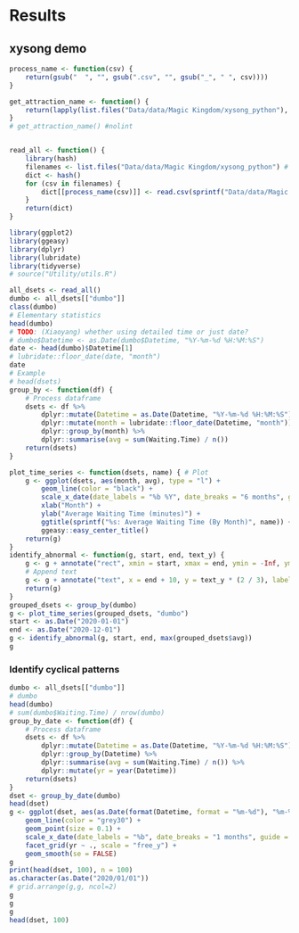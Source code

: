 # Results
<script src="https://d3js.org/d3.v7.min.js"></script>
<!-- <script src="D3/scripts/example.js"></script> -->
<script>
var state=true;
d3.select("div#facet").selectAll("img")
  .on("click", function(event) {
    console.log("hello");
      console.log(state);
      var width = parseFloat(d3.select(event.currentTarget).attr("width"))/100;
      console.log(width);
  if(state==true){
d3.select(event.currentTarget).transition().duration(100).attr("width", parseFloat(width*2*100).toFixed(2)+"%");
      state=false;
  }else{
d3.select(event.currentTarget).transition().duration(100).attr("width", parseFloat(width*0.5*100).toFixed(0.5)+"%");
      state=true;
  }
});
</script>

## xysong demo

```r
process_name <- function(csv) {
    return(gsub("  ", "", gsub(".csv", "", gsub("_", " ", csv))))
}

get_attraction_name <- function() {
    return(lapply(list.files("Data/data/Magic Kingdom/xysong_python"), process_name)) # nolint
}
# get_attraction_name() #nolint


read_all <- function() {
    library(hash)
    filenames <- list.files("Data/data/Magic Kingdom/xysong_python") # nolint
    dict <- hash()
    for (csv in filenames) {
        dict[[process_name(csv)]] <- read.csv(sprintf("Data/data/Magic Kingdom/xysong_python/%s", csv)) # nolint
    }
    return(dict)
}
```
```r
library(ggplot2)
library(ggeasy)
library(dplyr)
library(lubridate)
library(tidyverse)
# source("Utility/utils.R")

all_dsets <- read_all()
dumbo <- all_dsets[["dumbo"]]
class(dumbo)
# Elementary statistics
head(dumbo)
# TODO: (Xiaoyang) whether using detailed time or just date?
# dumbo$Datetime <- as.Date(dumbo$Datetime, "%Y-%m-%d %H:%M:%S")
date <- head(dumbo)$Datetime[1]
# lubridate::floor_date(date, "month")
date
# Example
# head(dsets)
group_by <- function(df) {
    # Process dataframe
    dsets <- df %>%
        dplyr::mutate(Datetime = as.Date(Datetime, "%Y-%m-%d %H:%M:%S")) %>%
        dplyr::mutate(month = lubridate::floor_date(Datetime, "month")) %>%
        dplyr::group_by(month) %>%
        dplyr::summarise(avg = sum(Waiting.Time) / n())
    return(dsets)
}

plot_time_series <- function(dsets, name) { # Plot
    g <- ggplot(dsets, aes(month, avg), type = "l") +
        geom_line(color = "black") +
        scale_x_date(date_labels = "%b %Y", date_breaks = "6 months", guide = guide_axis(angle = 45)) + # nolint
        xlab("Month") +
        ylab("Average Waiting Time (minutes)") +
        ggtitle(sprintf("%s: Average Waiting Time (By Month)", name)) +
        ggeasy::easy_center_title()
    return(g)
}
identify_abnormal <- function(g, start, end, text_y) {
    g <- g + annotate("rect", xmin = start, xmax = end, ymin = -Inf, ymax = Inf, fill = "lightblue", alpha = 0.5) # nolint
    # Append text
    g <- g + annotate("text", x = end + 10, y = text_y * (2 / 3), label = "Covid \nDisruption", color = "black", hjust = 0) # nolint
    return(g)
}
grouped_dsets <- group_by(dumbo)
g <- plot_time_series(grouped_dsets, "dumbo")
start <- as.Date("2020-01-01")
end <- as.Date("2020-12-01")
g <- identify_abnormal(g, start, end, max(grouped_dsets$avg))
g
```
### Identify cyclical patterns

:::{#facet}
```r
dumbo <- all_dsets[["dumbo"]]
# dumbo
head(dumbo)
# sum(dumbo$Waiting.Time) / nrow(dumbo)
group_by_date <- function(df) {
    # Process dataframe
    dsets <- df %>%
        dplyr::mutate(Datetime = as.Date(Datetime, "%Y-%m-%d %H:%M:%S")) %>%
        dplyr::group_by(Datetime) %>%
        dplyr::summarise(avg = sum(Waiting.Time) / n()) %>%
        dplyr::mutate(yr = year(Datetime))
    return(dsets)
}
dset <- group_by_date(dumbo)
head(dset)
g <- ggplot(dset, aes(as.Date(format(Datetime, format = "%m-%d"), "%m-%d"), avg)) + # nolint
    geom_line(color = "grey30") +
    geom_point(size = 0.1) +
    scale_x_date(date_labels = "%b", date_breaks = "1 months", guide = guide_axis(angle = 45)) + # nolint
    facet_grid(yr ~ ., scale = "free_y") +
    geom_smooth(se = FALSE)
g
print(head(dset, 100), n = 100)
as.character(as.Date("2020/01/01"))
# grid.arrange(g,g, ncol=2)
g
g
g
head(dset, 100)
```
:::




